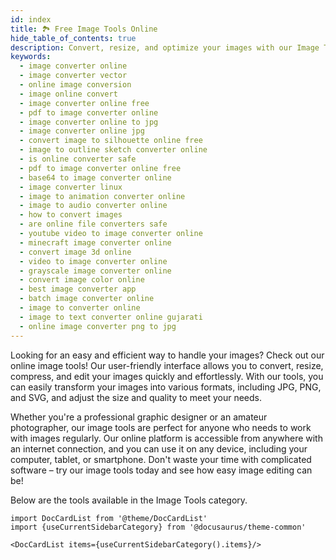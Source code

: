 ```yaml
---
id: index
title: 🏞️ Free Image Tools Online
hide_table_of_contents: true
description: Convert, resize, and optimize your images with our Image Tools online. Easily convert between popular image formats, including JPG, PNG, SVG, and WebP. Use our simple tools to resize and compress your images without sacrificing quality. Improve your website speed and user experience by optimizing your images with our online tools.
keywords:
  - image converter online
  - image converter vector
  - online image conversion
  - image online convert
  - image converter online free
  - pdf to image converter online
  - image converter online to jpg
  - image converter online jpg
  - convert image to silhouette online free
  - image to outline sketch converter online
  - is online converter safe
  - pdf to image converter online free
  - base64 to image converter online
  - image converter linux
  - image to animation converter online
  - image to audio converter online
  - how to convert images
  - are online file converters safe
  - youtube video to image converter online
  - minecraft image converter online
  - convert image 3d online
  - video to image converter online
  - grayscale image converter online
  - convert image color online
  - best image converter app
  - batch image converter online
  - image to converter online
  - image to text converter online gujarati
  - online image converter png to jpg
---
```


Looking for an easy and efficient way to handle your images? Check out our online image tools! Our user-friendly interface allows you to convert, resize, compress, and edit your images quickly and effortlessly. With our tools, you can easily transform your images into various formats, including JPG, PNG, and SVG, and adjust the size and quality to meet your needs.

Whether you're a professional graphic designer or an amateur photographer, our image tools are perfect for anyone who needs to work with images regularly. Our online platform is accessible from anywhere with an internet connection, and you can use it on any device, including your computer, tablet, or smartphone. Don't waste your time with complicated software – try our image tools today and see how easy image editing can be!

Below are the tools available in the Image Tools category.

```mdx-code-block
import DocCardList from '@theme/DocCardList'
import {useCurrentSidebarCategory} from '@docusaurus/theme-common'

<DocCardList items={useCurrentSidebarCategory().items}/>
```
